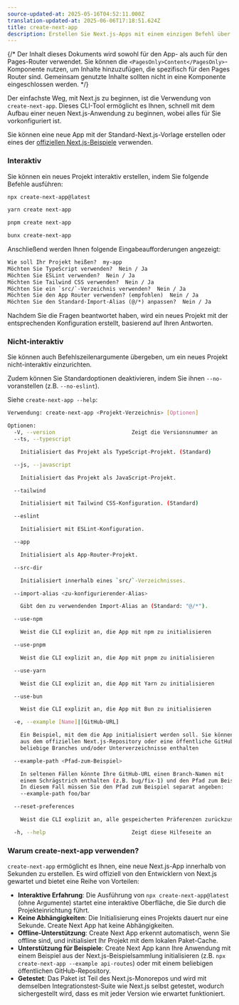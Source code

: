 ```yaml
---
source-updated-at: 2025-05-16T04:52:11.000Z
translation-updated-at: 2025-06-06T17:18:51.624Z
title: create-next-app
description: Erstellen Sie Next.js-Apps mit einem einzigen Befehl über create-next-app.
---
```


{/* Der Inhalt dieses Dokuments wird sowohl für den App- als auch für den Pages-Router verwendet. Sie können die `<PagesOnly>Content</PagesOnly>`-Komponente nutzen, um Inhalte hinzuzufügen, die spezifisch für den Pages Router sind. Gemeinsam genutzte Inhalte sollten nicht in eine Komponente eingeschlossen werden. */}

Der einfachste Weg, mit Next.js zu beginnen, ist die Verwendung von `create-next-app`. Dieses CLI-Tool ermöglicht es Ihnen, schnell mit dem Aufbau einer neuen Next.js-Anwendung zu beginnen, wobei alles für Sie vorkonfiguriert ist.

Sie können eine neue App mit der Standard-Next.js-Vorlage erstellen oder eines der [offiziellen Next.js-Beispiele](https://github.com/vercel/next.js/tree/canary/examples) verwenden.

### Interaktiv

Sie können ein neues Projekt interaktiv erstellen, indem Sie folgende Befehle ausführen:

```bash filename="Terminal"
npx create-next-app@latest
```

```bash filename="Terminal"
yarn create next-app
```

```bash filename="Terminal"
pnpm create next-app
```

```bash filename="Terminal"
bunx create-next-app
```

Anschließend werden Ihnen folgende Eingabeaufforderungen angezeigt:

```txt filename="Terminal"
Wie soll Ihr Projekt heißen?  my-app
Möchten Sie TypeScript verwenden?  Nein / Ja
Möchten Sie ESLint verwenden?  Nein / Ja
Möchten Sie Tailwind CSS verwenden?  Nein / Ja
Möchten Sie ein `src/`-Verzeichnis verwenden?  Nein / Ja
Möchten Sie den App Router verwenden? (empfohlen)  Nein / Ja
Möchten Sie den Standard-Import-Alias (@/*) anpassen?  Nein / Ja
```

Nachdem Sie die Fragen beantwortet haben, wird ein neues Projekt mit der entsprechenden Konfiguration erstellt, basierend auf Ihren Antworten.

### Nicht-interaktiv

Sie können auch Befehlszeilenargumente übergeben, um ein neues Projekt nicht-interaktiv einzurichten.

Zudem können Sie Standardoptionen deaktivieren, indem Sie ihnen `--no-` voranstellen (z.B. `--no-eslint`).

Siehe `create-next-app --help`:

```bash filename="Terminal"
Verwendung: create-next-app <Projekt-Verzeichnis> [Optionen]

Optionen:
  -V, --version                        Zeigt die Versionsnummer an
  --ts, --typescript

    Initialisiert das Projekt als TypeScript-Projekt. (Standard)

  --js, --javascript

    Initialisiert das Projekt als JavaScript-Projekt.

  --tailwind

    Initialisiert mit Tailwind CSS-Konfiguration. (Standard)

  --eslint

    Initialisiert mit ESLint-Konfiguration.

  --app

    Initialisiert als App-Router-Projekt.

  --src-dir

    Initialisiert innerhalb eines `src/`-Verzeichnisses.

  --import-alias <zu-konfigurierender-Alias>

    Gibt den zu verwendenden Import-Alias an (Standard: "@/*").

  --use-npm

    Weist die CLI explizit an, die App mit npm zu initialisieren

  --use-pnpm

    Weist die CLI explizit an, die App mit pnpm zu initialisieren

  --use-yarn

    Weist die CLI explizit an, die App mit Yarn zu initialisieren

  --use-bun

    Weist die CLI explizit an, die App mit Bun zu initialisieren

  -e, --example [Name]|[GitHub-URL]

    Ein Beispiel, mit dem die App initialisiert werden soll. Sie können einen Beispielnamen
    aus dem offiziellen Next.js-Repository oder eine öffentliche GitHub-URL verwenden. Die URL kann
    beliebige Branches und/oder Unterverzeichnisse enthalten

  --example-path <Pfad-zum-Beispiel>

    In seltenen Fällen könnte Ihre GitHub-URL einen Branch-Namen mit
    einem Schrägstrich enthalten (z.B. bug/fix-1) und den Pfad zum Beispiel (z.B. foo/bar).
    In diesem Fall müssen Sie den Pfad zum Beispiel separat angeben:
    --example-path foo/bar

  --reset-preferences

    Weist die CLI explizit an, alle gespeicherten Präferenzen zurückzusetzen

  -h, --help                           Zeigt diese Hilfeseite an
```

### Warum create-next-app verwenden?

`create-next-app` ermöglicht es Ihnen, eine neue Next.js-App innerhalb von Sekunden zu erstellen. Es wird offiziell von den Entwicklern von Next.js gewartet und bietet eine Reihe von Vorteilen:

- **Interaktive Erfahrung**: Die Ausführung von `npx create-next-app@latest` (ohne Argumente) startet eine interaktive Oberfläche, die Sie durch die Projekteinrichtung führt.
- **Keine Abhängigkeiten**: Die Initialisierung eines Projekts dauert nur eine Sekunde. Create Next App hat keine Abhängigkeiten.
- **Offline-Unterstützung**: Create Next App erkennt automatisch, wenn Sie offline sind, und initialisiert Ihr Projekt mit dem lokalen Paket-Cache.
- **Unterstützung für Beispiele**: Create Next App kann Ihre Anwendung mit einem Beispiel aus der Next.js-Beispielsammlung initialisieren (z.B. `npx create-next-app --example api-routes`) oder mit einem beliebigen öffentlichen GitHub-Repository.
- **Getestet**: Das Paket ist Teil des Next.js-Monorepos und wird mit demselben Integrationstest-Suite wie Next.js selbst getestet, wodurch sichergestellt wird, dass es mit jeder Version wie erwartet funktioniert.